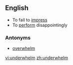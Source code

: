 ==English==

{{en-verb}}

* To fail to [[impress]]
* To [[perform]] disappointingly

===Antonyms===
* [[overwhelm]]

[[vi:underwhelm]]
[[zh:underwhelm]]